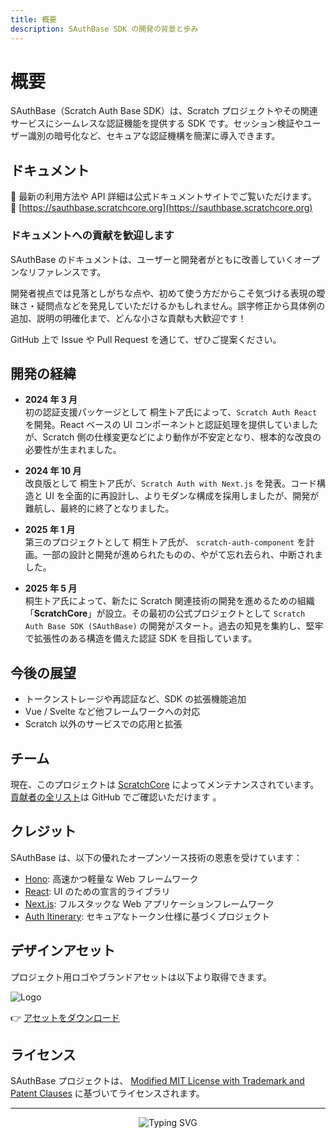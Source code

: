 ```yaml
---
title: 概要
description: SAuthBase SDK の開発の背景と歩み
---
```


# 概要

SAuthBase（Scratch Auth Base SDK）は、Scratch プロジェクトやその関連サービスにシームレスな認証機能を提供する SDK です。セッション検証やユーザー識別の暗号化など、セキュアな認証機構を簡潔に導入できます。

## ドキュメント

📘 最新の利用方法や API 詳細は公式ドキュメントサイトでご覧いただけます。  
🔗 [https://sauthbase.scratchcore.org](https://sauthbase.scratchcore.org)

### ドキュメントへの貢献を歓迎します

SAuthBase のドキュメントは、ユーザーと開発者がともに改善していくオープンなリファレンスです。

開発者視点では見落としがちな点や、初めて使う方だからこそ気づける表現の曖昧さ・疑問点などを発見していただけるかもしれません。誤字修正から具体例の追加、説明の明確化まで、どんな小さな貢献も大歓迎です！

GitHub 上で Issue や Pull Request を通じて、ぜひご提案ください。

## 開発の経緯

- **2024 年 3 月**  
  初の認証支援パッケージとして 桐生トア氏によって、`Scratch Auth React` を開発。React ベースの UI コンポーネントと認証処理を提供していましたが、Scratch 側の仕様変更などにより動作が不安定となり、根本的な改良の必要性が生まれました。

- **2024 年 10 月**  
  改良版として 桐生トア氏が、`Scratch Auth with Next.js` を発表。コード構造と UI を全面的に再設計し、よりモダンな構成を採用しましたが、開発が難航し、最終的に終了となりました。

- **2025 年 1 月**  
  第三のプロジェクトとして 桐生トア氏が、 `scratch-auth-component` を計画。一部の設計と開発が進められたものの、やがて忘れ去られ、中断されました。

- **2025 年 5 月**  
  桐生トア氏によって、新たに Scratch 関連技術の開発を進めるための組織「**ScratchCore**」が設立。その最初の公式プロジェクトとして `Scratch Auth Base SDK (SAuthBase)` の開発がスタート。過去の知見を集約し、堅牢で拡張性のある構造を備えた認証 SDK を目指しています。

## 今後の展望

- トークンストレージや再認証など、SDK の拡張機能追加
- Vue / Svelte など他フレームワークへの対応
- Scratch 以外のサービスでの応用と拡張

## チーム

現在、このプロジェクトは [ScratchCore](https://github.com/scratchcore) によってメンテナンスされています。[貢献者の全リスト](https://github.com/scratchcore/sauthbase/graphs/contributors)は GitHub でご確認いただけます 。

## クレジット

SAuthBase は、以下の優れたオープンソース技術の恩恵を受けています：

- [Hono](https://hono.dev): 高速かつ軽量な Web フレームワーク
- [React](https://react.dev): UI のための宣言的ライブラリ
- [Next.js](https://nextjs.org): フルスタックな Web アプリケーションフレームワーク
- [Auth Itinerary](https://auth.itinerary.eu.org): セキュアなトークン仕様に基づくプロジェクト

## デザインアセット

プロジェクト用ロゴやブランドアセットは以下より取得できます。

![Logo](https://raw.githubusercontent.com/scratchcore/sauthbase/refs/heads/main/assets/brand/sauthbase/logo-nobg.128x128.webp)

👉 [アセットをダウンロード](https://raw.githubusercontent.com/scratchcore/sauthbase/refs/heads/main/assets/brand/sauthbase.zip)

## ライセンス

SAuthBase プロジェクトは、 [Modified MIT License with Trademark and Patent Clauses](https://github.com/scratchcore/sauthbase/blob/main/LICENSE) に基づいてライセンスされます。

---

<div align="center">
<a>
<img src="https://readme-typing-svg.demolab.com?font=Fira+Code&size=40&pause=1000&color=F7BF00&vCenter=true&width=900&height=60&lines=Scratch+Auth+Base+SDK+by+ScratchCore" alt="Typing SVG" />
</a>
</div>
